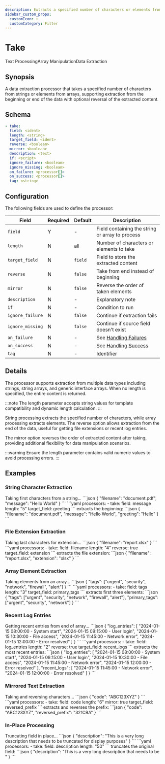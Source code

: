 ```yaml
---
description: Extracts a specified number of characters or elements from strings and arrays
sidebar_custom_props: 
  customIcon: ✂️
  customCategory: Filter
---
```


# Take

<span className="theme-doc-version-badge badge badge--primary">Text Processing</span><span className="theme-doc-version-badge badge badge--secondary">Array Manipulation</span><span className="theme-doc-version-badge badge badge--secondary">Data Extraction</span>

## Synopsis

A data extraction processor that takes a specified number of characters from strings or elements from arrays, supporting extraction from the beginning or end of the data with optional reversal of the extracted content.

## Schema

```yaml {1,2}
- take:
  field: <ident>
  length: <string>
  target_field: <ident>
  reverse: <boolean>
  mirror: <boolean>
  description: <text>
  if: <script>
  ignore_failure: <boolean>
  ignore_missing: <boolean>
  on_failure: <processor[]>
  on_success: <processor[]>
  tag: <string>
```

## Configuration

The following fields are used to define the processor:

|Field|Required|Default|Description|
|---|---|---|---|
|`field`|Y|-|Field containing the string or array to process|
|`length`|N|all|Number of characters or elements to take|
|`target_field`|N|`field`|Field to store the extracted content|
|`reverse`|N|`false`|Take from end instead of beginning|
|`mirror`|N|`false`|Reverse the order of taken elements|
|`description`|N|-|Explanatory note|
|`if`|N|-|Condition to run|
|`ignore_failure`|N|`false`|Continue if extraction fails|
|`ignore_missing`|N|`false`|Continue if source field doesn't exist|
|`on_failure`|N|-|See [Handling Failures](../handling-failures.mdx)|
|`on_success`|N|-|See [Handling Success](../handling-success.mdx)|
|`tag`|N|-|Identifier|

## Details

The processor supports extraction from multiple data types including strings, string arrays, and generic interface arrays. When no length is specified, the entire content is returned.

:::note
The length parameter accepts string values for template compatibility and dynamic length calculation.
:::

String processing extracts the specified number of characters, while array processing extracts elements. The reverse option allows extraction from the end of the data, useful for getting file extensions or recent log entries.

The mirror option reverses the order of extracted content after taking, providing additional flexibility for data manipulation scenarios.

:::warning
Ensure the length parameter contains valid numeric values to avoid processing errors.
:::

## Examples

### String Character Extraction

<ExampleGrid>
  <CommentCol>
    Taking first characters from a string...
  </CommentCol>
  <CodeCol>
    ```json
    {
      "filename": "document.pdf",
      "message": "Hello World"
    }
    ```
    ```yaml
    processors:
      - take:
        field: message
        length: "5"
        target_field: greeting
    ```
  </CodeCol>
  <CommentCol>
    extracts the beginning:
  </CommentCol>
  <CodeCol>
    ```json
    {
      "filename": "document.pdf",
      "message": "Hello World",
      "greeting": "Hello"
    }
    ```
  </CodeCol>
</ExampleGrid>

### File Extension Extraction

<ExampleGrid>
  <CommentCol>
    Taking last characters for extension...
  </CommentCol>
  <CodeCol>
    ```json
    {
      "filename": "report.xlsx"
    }
    ```
    ```yaml
    processors:
      - take:
        field: filename
        length: "4"
        reverse: true
        target_field: extension
    ```
  </CodeCol>
  <CommentCol>
    extracts the file extension:
  </CommentCol>
  <CodeCol>
    ```json
    {
      "filename": "report.xlsx",
      "extension": "xlsx"
    }
    ```
  </CodeCol>
</ExampleGrid>

### Array Element Extraction

<ExampleGrid>
  <CommentCol>
    Taking elements from an array...
  </CommentCol>
  <CodeCol>
    ```json
    {
      "tags": ["urgent", "security", "network", "firewall", "alert"]
    }
    ```
    ```yaml
    processors:
      - take:
        field: tags
        length: "3"
        target_field: primary_tags
    ```
  </CodeCol>
  <CommentCol>
    extracts first three elements:
  </CommentCol>
  <CodeCol>
    ```json
    {
      "tags": ["urgent", "security", "network", "firewall", "alert"],
      "primary_tags": ["urgent", "security", "network"]
    }
    ```
  </CodeCol>
</ExampleGrid>

### Recent Log Entries

<ExampleGrid>
  <CommentCol>
    Getting recent entries from end of array...
  </CommentCol>
  <CodeCol>
    ```json
    {
      "log_entries": [
        "2024-01-15 08:00:00 - System start",
        "2024-01-15 09:15:00 - User login",
        "2024-01-15 10:30:00 - File access",
        "2024-01-15 11:45:00 - Network error",
        "2024-01-15 12:00:00 - Error resolved"
      ]
    }
    ```
    ```yaml
    processors:
      - take:
        field: log_entries
        length: "2"
        reverse: true
        target_field: recent_logs
    ```
  </CodeCol>
  <CommentCol>
    extracts the most recent entries:
  </CommentCol>
  <CodeCol>
    ```json
    {
      "log_entries": [
        "2024-01-15 08:00:00 - System start",
        "2024-01-15 09:15:00 - User login",
        "2024-01-15 10:30:00 - File access",
        "2024-01-15 11:45:00 - Network error",
        "2024-01-15 12:00:00 - Error resolved"
      ],
      "recent_logs": [
        "2024-01-15 11:45:00 - Network error",
        "2024-01-15 12:00:00 - Error resolved"
      ]
    }
    ```
  </CodeCol>
</ExampleGrid>

### Mirrored Text Extraction

<ExampleGrid>
  <CommentCol>
    Taking and reversing characters...
  </CommentCol>
  <CodeCol>
    ```json
    {
      "code": "ABC123XYZ"
    }
    ```
    ```yaml
    processors:
      - take:
        field: code
        length: "6"
        mirror: true
        target_field: reversed_prefix
    ```
  </CodeCol>
  <CommentCol>
    extracts and reverses the prefix:
  </CommentCol>
  <CodeCol>
    ```json
    {
      "code": "ABC123XYZ",
      "reversed_prefix": "321CBA"
    }
    ```
  </CodeCol>
</ExampleGrid>

### In-Place Processing

<ExampleGrid>
  <CommentCol>
    Truncating field in place...
  </CommentCol>
  <CodeCol>
    ```json
    {
      "description": "This is a very long description that needs to be truncated for display purposes"
    }
    ```
    ```yaml
    processors:
      - take:
        field: description
        length: "50"
    ```
  </CodeCol>
  <CommentCol>
    truncates the original field:
  </CommentCol>
  <CodeCol>
    ```json
    {
      "description": "This is a very long description that needs to be "
    }
    ```
  </CodeCol>
</ExampleGrid>
